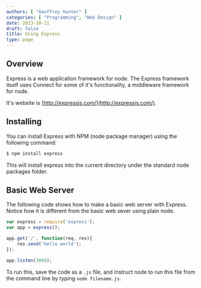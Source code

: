 ```yaml
---
authors: [ "Geoffrey Hunter" ]
categories: [ "Programming", "Web Design" ]
date: 2013-10-11
draft: false
title: Using Express
type: page
---
```


## Overview

Express is a web application framework for node. The Express framework itself uses Connect for some of it's functionality, a middleware framework for node.

It's website is [http://expressjs.com/](http://expressjs.com/).

## Installing

You can install Express with NPM (node package manager) using the following command:

```sh    
$ npm install express
```

This will install express into the current directory under the standard node packages folder.

## Basic Web Server

The following code shows how to make a basic web server with Express. Notice how it is different from the basic web sever using plain node.

```js    
var express = require('express');
var app = express();

app.get('/', function(req, res){
    res.send('hello world');
});

app.listen(3000);
```

To run this, save the code as a `.js` file, and instruct node to run this file from the command line by typing `node filename.js`.

